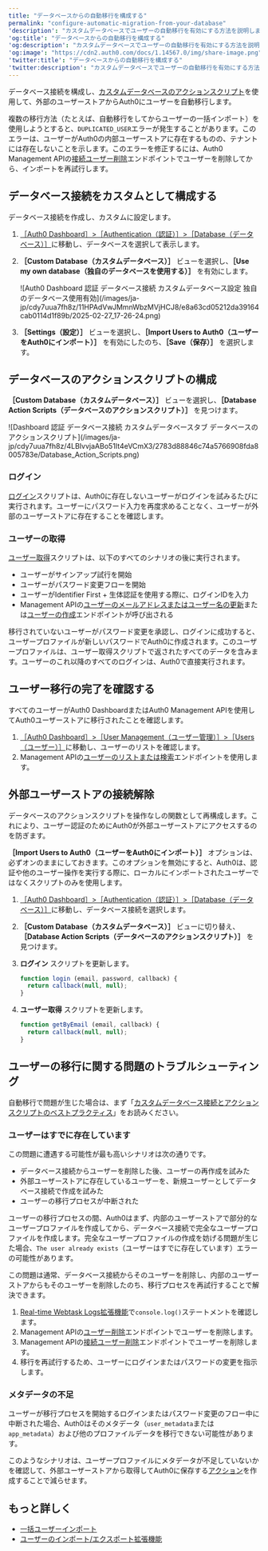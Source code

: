 ```yaml
---
title: "データベースからの自動移行を構成する"
permalink: "configure-automatic-migration-from-your-database"
'description': "カスタムデータベースでユーザーの自動移行を有効にする方法を説明します。"
'og:title': "データベースからの自動移行を構成する"
'og:description': "カスタムデータベースでユーザーの自動移行を有効にする方法を説明します。"
'og:image': "https://cdn2.auth0.com/docs/1.14567.0/img/share-image.png"
'twitter:title': "データベースからの自動移行を構成する"
'twitter:description': "カスタムデータベースでユーザーの自動移行を有効にする方法を説明します。"
---
```


データベース接続を構成し、[カスタムデータベースのアクションスクリプト](/ja-jp/authenticate/database-connections/custom-db/templates)を使用して、外部のユーザーストアからAuth0にユーザーを自動移行します。

<Warning>

複数の移行方法（たとえば、自動移行をしてからユーザーの一括インポート）を使用しようとすると、`DUPLICATED_USER`エラーが発生することがあります。このエラーは、ユーザーがAuth0の内部ユーザーストアに存在するものの、テナントには存在しないことを示します。このエラーを修正するには、Auth0 Management APIの[接続ユーザー削除](https://auth0.com/docs/api/management/v2#!/Connections/delete_users_by_email)エンドポイントでユーザーを削除してから、インポートを再試行します。

</Warning>

## データベース接続をカスタムとして構成する

データベース接続を作成し、カスタムに設定します。

1. [［Auth0 Dashboard］>［Authentication（認証）］>［Database（データベース）］](https://manage.auth0.com/#/connections/database)に移動し、データベースを選択して表示します。
2. **［Custom Database（カスタムデータベース）］** ビューを選択し、**［Use my own database（独自のデータベースを使用する）］** を有効にします。

   <Frame>![Auth0 Dashboard 認証 データベース接続 カスタムデータベース設定 独自のデータベース使用有効](/images/ja-jp/cdy7uua7fh8z/11HPAdVwJMmnWbzMVjHCJ8/e8a63cd05212da39164cab0114d1f89b/2025-02-27_17-26-24.png)</Frame>

3. **［Settings（設定）］** ビューを選択し、**［Import Users to Auth0（ユーザーをAuth0にインポート）］** を有効にしたのち、**［Save（保存）］** を選択します。

## データベースのアクションスクリプトの構成

**［Custom Database（カスタムデータベース）］** ビューを選択し、**［Database Action Scripts（データベースのアクションスクリプト）］** を見つけます。

<Frame>![Dashboard 認証 データベース接続 カスタムデータベースタブ データベースのアクションスクリプト](/images/ja-jp/cdy7uua7fh8z/4LBIvvjaABo51It4eVCmX3/2783d88846c74a5766908fda8005783e/Database_Action_Scripts.png)</Frame>

### ログイン

[ログイン](/ja-jp/authenticate/database-connections/custom-db/templates/login)スクリプトは、Auth0に存在しないユーザーがログインを試みるたびに実行されます。ユーザーにパスワード入力を再度求めることなく、ユーザーが外部のユーザーストアに存在することを確認します。

### ユーザーの取得

[ユーザー取得](/ja-jp/authenticate/database-connections/custom-db/templates/get-user)スクリプトは、以下のすべてのシナリオの後に実行されます。

* ユーザーがサインアップ試行を開始
* ユーザーがパスワード変更フローを開始
* ユーザーがIdentifier First + 生体認証を使用する際に、ログインIDを入力
* <Tooltip data-tooltip-id="react-containers-DefinitionTooltip-0" href="/ja-jp/glossary?term=management-api" tip="Management API: 顧客が管理タスクを実行できるようにするための製品。" cta="用語集の表示">Management API</Tooltip>の[ユーザーのメールアドレスまたはユーザー名の更新](/ja-jp/api/v2#!/Users/patch_users_by_id)または[ユーザーの作成](/ja-jp/api/management/v2#!/Users/post_users)エンドポイントが呼び出される

移行されていないユーザーがパスワード変更を承認し、ログインに成功すると、ユーザープロファイルが新しいパスワードでAuth0に作成されます。このユーザープロファイルは、ユーザー取得スクリプトで返されたすべてのデータを含みます。ユーザーのこれ以降のすべてのログインは、Auth0で直接実行されます。

## ユーザー移行の完了を確認する

すべてのユーザーが<Tooltip data-tooltip-id="react-containers-DefinitionTooltip-0" href="/ja-jp/glossary?term=auth0-dashboard" tip="Auth0 Dashboard: サービスを構成するためのAuth0の主製品。" cta="用語集の表示">Auth0 Dashboard</Tooltip>またはAuth0 Management APIを使用してAuth0ユーザーストアに移行されたことを確認します。

1. [［Auth0 Dashboard］>［User Management（ユーザー管理）］>［Users（ユーザー）］](https://manage.auth0.com/#/users)に移動し、ユーザーのリストを確認します。
2. Management APIの[ユーザーのリストまたは検索](/ja-jp/api/v2#!/Users/get_users)エンドポイントを使用します。

## 外部ユーザーストアの接続解除

データベースのアクションスクリプトを操作なしの関数として再構成します。これにより、ユーザー認証のためにAuth0が外部ユーザーストアにアクセスするのを防ぎます。

<Callout icon="file-lines" color="#0EA5E9" iconType="regular">

**［Import Users to Auth0（ユーザーをAuth0にインポート）］** オプションは、必ずオンのままにしておきます。このオプションを無効にすると、Auth0は、認証や他のユーザー操作を実行する際に、ローカルにインポートされたユーザーではなくスクリプトのみを使用します。

</Callout>

1. [［Auth0 Dashboard］>［Authentication（認証）］>［Database（データベース）］](https://manage.auth0.com/#/connections/database)に移動し、データベース接続を選択します。
2. **［Custom Database（カスタムデータベース）］** ビューに切り替え、**［Database Action Scripts（データベースのアクションスクリプト）］** を見つけます。
3. **ログイン** スクリプトを更新します。

   ```javascript lines
   function login (email, password, callback) {
     return callback(null, null);
   }
   ```

   

   
4. **ユーザー取得** スクリプトを更新します。

   ```javascript lines
   function getByEmail (email, callback) {
     return callback(null, null);
   }
   ```

   

   

## ユーザーの移行に関する問題のトラブルシューティング

自動移行で問題が生じた場合は、まず「[カスタムデータベース接続とアクションスクリプトのベストプラクティス](/ja-jp/authenticate/database-connections/custom-db/custom-database-connections-scripts)」をお読みください。

### ユーザーはすでに存在しています

この問題に遭遇する可能性が最も高いシナリオは次の通りです。

* データベース接続からユーザーを削除した後、ユーザーの再作成を試みた
* 外部ユーザーストアに存在しているユーザーを、新規ユーザーとしてデータベース接続で作成を試みた
* ユーザーの移行プロセスが中断された

ユーザーの移行プロセスの間、Auth0はまず、内部のユーザーストアで部分的なユーザープロファイルを作成してから、データベース接続で完全なユーザープロファイルを作成します。完全なユーザープロファイルの作成を妨げる問題が生じた場合、`The user already exists`（ユーザーはすでに存在しています）エラーの可能性があります。

この問題は通常、データベース接続からそのユーザーを削除し、内部のユーザーストアからもそのユーザーを削除したのち、移行プロセスを再試行することで解決できます。

1. [Real-time Webtask Logs拡張機能](/ja-jp/customize/extensions/real-time-webtask-logs)で`console.log()`ステートメントを確認します。
2. Management APIの[ユーザー削除](https://auth0.com/docs/api/management/v2#!/Users/delete_users_by_id)エンドポイントでユーザーを削除します。
3. Management APIの[接続ユーザー削除](/ja-jp/api/management/v2#!/Connections/delete_users_by_email)エンドポイントでユーザーを削除します。
4. 移行を再試行するため、ユーザーにログインまたはパスワードの変更を指示します。

### メタデータの不足

ユーザーが移行プロセスを開始するログインまたはパスワード変更のフロー中に中断された場合、Auth0はそのメタデータ（`user_metadata`または`app_metadata`）および他のプロファイルデータを移行できない可能性があります。

このようなシナリオは、ユーザープロファイルにメタデータが不足していないかを確認して、外部ユーザーストアから取得してAuth0に保存する[アクション](/ja-jp/customize/actions)を作成することで減らせます。

## もっと詳しく

* [一括ユーザーインポート](/ja-jp/manage-users/user-migration/bulk-user-imports)
* [ユーザーのインポート/エクスポート拡張機能](/ja-jp/manage-users/user-migration/user-import-export-extension)